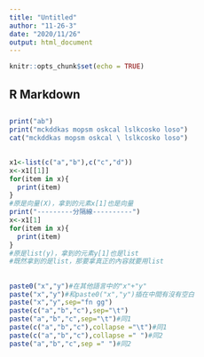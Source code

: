 ```yaml
---
title: "Untitled"
author: "11-26-3"
date: "2020/11/26"
output: html_document
---
```


```r
knitr::opts_chunk$set(echo = TRUE)
```

## R Markdown

## 
```r
print("ab")
print("mckddkas mopsm oskcal lslkcosko loso")
cat("mckddkas mopsm oskcal \ lslkcosko loso")
```

## 
```r
x1<-list(c("a","b"),c("c","d"))
x<-x1[[1]]
for(item in x){
  print(item)
}
#原是向量(X)，拿到的元素x[1]也是向量
print("---------分隔線----------")
x<-x1[1]
for(item in x){
  print(item)
}
#原是list(y)，拿到的元素y[1]也是list
#既然拿到的是list，那要拿真正的內容就要用list
```

## 
```r
paste0("x","y")#在其他語言中的"x"+"y"
paste("x","y")#和paste0("x","y")插在中間有沒有空白
paste("x","y",sep="fn gg")
paste(c("a","b","c"),sep="\t")
paste("a","b","c",sep="\t")#同1
paste(c("a","b","c"),collapse ="\t")#同1
paste(c("a","b","c"),collapse =" ")#同2
paste("a","b","c",sep =" ")#同2
```
